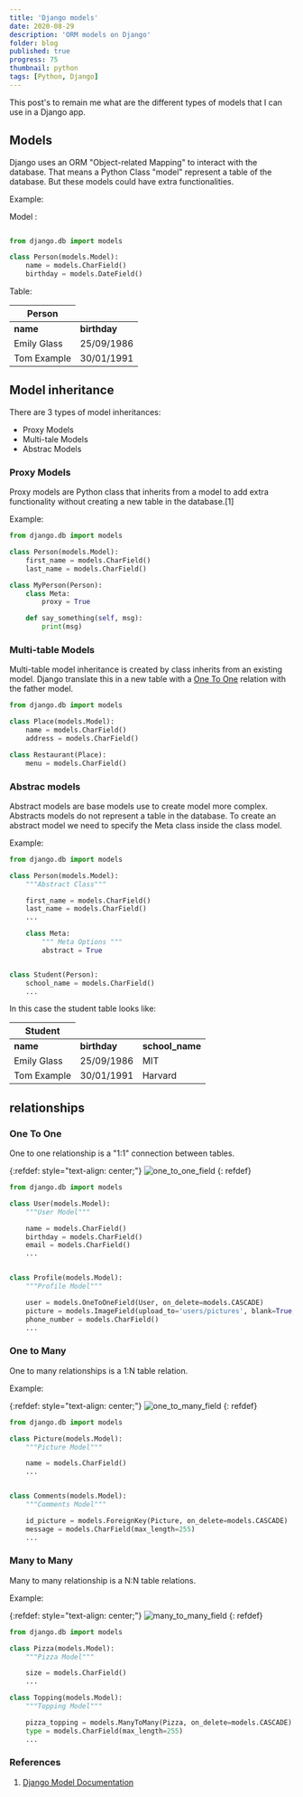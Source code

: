 ```yaml
---
title: 'Django models'
date: 2020-08-29
description: 'ORM models on Django'
folder: blog
published: true
progress: 75
thumbnail: python
tags: [Python, Django]
---
```


This post's to remain me what are the different types of models that I can use in a Django app.

## Models

Django uses an ORM "Object-related Mapping" to interact with the database. That means a Python Class "model" represent a table of the database. But these models could have extra functionalities.

Example:

Model :

```python

from django.db import models

class Person(models.Model):
    name = models.CharField()
    birthday = models.DateField()

```

Table:

<table>
  <thead>
    <tr>
      <th colspan={2} class="text-center">
        Person
      </th>
    </tr>
  </thead>
  <tbody>
    <tr>
      <td>
        <strong>name</strong>
      </td>
      <td>
        <strong>birthday</strong>
      </td>
    </tr>
    <tr>
      <td>Emily Glass</td>
      <td>25/09/1986</td>
    </tr>
    <tr>
      <td>Tom Example</td>
      <td>30/01/1991</td>
    </tr>
  </tbody>
</table>

## Model inheritance

There are 3 types of model inheritances:

- Proxy Models
- Multi-tale Models
- Abstrac Models

### Proxy Models

Proxy models are Python class that inherits from a model to add extra functionality without creating a new table in the database.\[1\]

Example:

```python
from django.db import models

class Person(models.Model):
    first_name = models.CharField()
    last_name = models.CharField()

class MyPerson(Person):
    class Meta:
        proxy = True

    def say_something(self, msg):
        print(msg)

```

### Multi-table Models

Multi-table model inheritance is created by class inherits from an
existing model. Django translate this in a new table with a
[One To One](#one_to_one) relation with the father model.

```python
from django.db import models

class Place(models.Model):
    name = models.CharField()
    address = models.CharField()

class Restaurant(Place):
    menu = models.CharField()
```

### Abstrac models

Abstract models are base models use to create model more complex. Abstracts models do not represent a table in the database. To create an abstract model we need to specify the Meta class inside the class model.

Example:

```python
from django.db import models

class Person(models.Model):
    """Abstract Class"""

    first_name = models.CharField()
    last_name = models.CharField()
    ...

    class Meta:
        """ Meta Options """
        abstract = True


class Student(Person):
    school_name = models.CharField()
    ...

```

In this case the student table looks like:

<table>
  <thead>
    <tr>
      <th colspan={3} class="text-center">
        Student
      </th>
    </tr>
  </thead>
  <tbody>
    <tr>
      <td>
        <strong>name</strong>
      </td>
      <td>
        <strong>birthday</strong>
      </td>
      <td>
        <strong>school_name</strong>
      </td>
    </tr>
    <tr>
      <td>Emily Glass</td>
      <td>25/09/1986</td>
      <td>MIT</td>
    </tr>
    <tr>
      <td>Tom Example</td>
      <td>30/01/1991</td>
      <td>Harvard</td>
    </tr>
  </tbody>
</table>

## relationships

<h3 id="one_to_one">One To One</h3>

One to one relationship is a "1:1" connection between tables.

{:refdef: style="text-align: center;"}
![one_to_one_field](one-to-one-model.png)
{: refdef}

```python
from django.db import models

class User(models.Model):
    """User Model"""

    name = models.CharField()
    birthday = models.CharField()
    email = models.CharField()
    ...


class Profile(models.Model):
    """Profile Model"""

    user = models.OneToOneField(User, on_delete=models.CASCADE)
    picture = models.ImageField(upload_to='users/pictures', blank=True, null=True)
    phone_number = models.CharField()
    ...

```

### One to Many

One to many relationships is a 1:N table relation.

Example:

{:refdef: style="text-align: center;"}
![one_to_many_field](one-to-many-model.png)
{: refdef}

```python
from django.db import models

class Picture(models.Model):
    """Picture Model"""

    name = models.CharField()
    ...


class Comments(models.Model):
    """Comments Model"""

    id_picture = models.ForeignKey(Picture, on_delete=models.CASCADE)
    message = models.CharField(max_length=255)
    ...

```

### Many to Many

Many to many relationship is a N:N table relations.

Example:

{:refdef: style="text-align: center;"}
![many_to_many_field](many-to-many-model.png)
{: refdef}

```python
from django.db import models

class Pizza(models.Model):
    """Pizza Model"""

    size = models.CharField()
    ...

class Topping(models.Model):
    """Topping Model"""

    pizza_topping = models.ManyToMany(Pizza, on_delete=models.CASCADE)
    type = models.CharField(max_length=255)
    ...

```

### References

1. [Django Model Documentation](https://docs.djangoproject.com/en/3.1/topics/db/models/)
